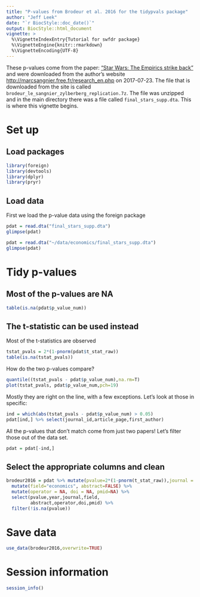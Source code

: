 ```yaml
---
title: "P-values from Brodeur et al. 2016 for the tidypvals package"
author: "Jeff Leek"
date: "`r BiocStyle::doc_date()`"
output: BiocStyle::html_document
vignette: >
  %\VignetteIndexEntry{Tutorial for swfdr package}
  %\VignetteEngine{knitr::rmarkdown}
  %\VignetteEncoding{UTF-8}
---
```


These p-values come from the paper: ["Star Wars: The Empirics strike back"](https://www.aeaweb.org/articles?id=10.1257/app.20150044) and were downloaded from the author's website [http://marcsangnier.free.fr/research_en.php](http://marcsangnier.free.fr/research_en.php) on 2017-07-23. The file that is downloaded from the site is called
`brodeur_le_sangnier_zylberberg_replication.7z`. The file was unzipped and in the main directory there was a file called `final_stars_supp.dta`. This is where this vignette begins. 

# Set up

## Load packages

```r
library(foreign)
library(devtools)
library(dplyr)
library(pryr)
```

## Load data

First we load the p-value data using the foreign package

```r
pdat = read.dta("final_stars_supp.dta")
glimpse(pdat)
```

```r
pdat = read.dta("~/data/economics/final_stars_supp.dta")
glimpse(pdat)
```


# Tidy p-values

## Most of the p-values are NA

```r
table(is.na(pdat$p_value_num))
```

## The t-statistic can be used instead

Most of the t-statistics are observed

```r
tstat_pvals = 2*(1-pnorm(pdat$t_stat_raw))
table(is.na(tstat_pvals))
```

How do the two p-values compare? 

```r
quantile((tstat_pvals - pdat$p_value_num),na.rm=T)
plot(tstat_pvals, pdat$p_value_num,pch=19)
```

Mostly they are right on the line, with a few exceptions. Let's look at those in specific:

```r
ind = which(abs(tstat_pvals - pdat$p_value_num) > 0.05)
pdat[ind,] %>% select(journal_id,article_page,first_author)
```

All the p-values that don't match come from just two papers! Let's filter those out of the data set. 

```r
pdat = pdat[-ind,]
```


## Select the appropriate columns and clean

```r
brodeur2016 = pdat %>% mutate(pvalue=2*(1-pnorm(t_stat_raw)),journal = journal_id) %>%
  mutate(field="economics", abstract=FALSE) %>%
  mutate(operator = NA, doi = NA, pmid=NA) %>%
  select(pvalue,year,journal,field,
         abstract,operator,doi,pmid) %>%
  filter(!is.na(pvalue))
```


# Save data

```r
use_data(brodeur2016,overwrite=TRUE)
```


# Session information


```r
session_info()
```

